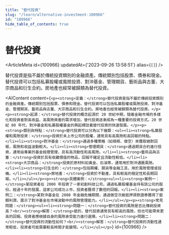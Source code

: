 ```yaml
---
title: "替代投資"
slug: "/learn/alternative-investment-100966"
id: "100966"
hide_table_of_contents: true
---
```



# 替代投資

<ArticleMeta id={100966} updatedAt={'2023-09-26 13:58:51'} alias={`[]`} />
<div className='border-solid border-b border-t-0 my-4 border-[var(--ifm-color-gray-300)]' />

替代投資是指不屬於傳統投資類別的金融資產。傳統類別包括股票、債券和現金。替代投資可以包括私募股權或風險投資、對沖基金、管理期貨、藝術品與古董、大宗商品和衍生合約。房地產也經常被歸類為替代投資。

<AIContent content={`<p><strong>定義：</strong>替代投資是指不屬於傳統投資類別的金融資產。傳統類別包括股票、債券和現金。替代投資可以包括私募股權或風險投資、對沖基金、管理期貨、藝術品與古董、大宗商品和衍生合約。房地產也經常被歸類為替代投資。</p><p><strong>起源：</strong>替代投資的概念起源於 20 世紀中期，隨着金融市場的多樣化和投資者對高收益、高風險資產的需求增加，替代投資逐漸成為一種重要的投資方式。20 世紀 80 年代，對沖基金和私募股權基金的興起標誌着替代投資的快速發展。</p><p><strong>類別與特點：</strong>替代投資可以分為以下幾類：<ul><li><strong>私募股權和風險投資：</strong>投資於未上市公司的股權，通常具有高風險和高回報的特點。</li><li><strong>對沖基金：</strong>通過多種策略（如槓桿、做空）來獲取絕對回報，風險和收益波動較大。</li><li><strong>管理期貨：</strong>通過期貨合約進行投資，通常由專業的基金經理管理，具有高流動性和高風險。</li><li><strong>藝術品與古董：</strong>投資於具有收藏價值的物品，回報不確定且流動性較低。</li><li><strong>大宗商品：</strong>投資於原材料如黃金、石油等，通常用於對沖通脹風險。</li><li><strong>衍生合約：</strong>包括期權、期貨等金融工具，用於風險管理或投機。</li><li><strong>房地產：</strong>投資於不動產，具有較高的穩定性和長期回報。</li></ul></p><p><strong>具體案例：</strong><ul><li><strong>案例一：</strong>某投資者在 2000 年投資了一家初創科技公司，通過私募股權基金持有該公司的股份。經過十年的發展，這家公司成功上市，投資者獲得了數倍的回報。</li><li><strong>案例二：</strong>某對沖基金在 2008 年金融危機期間，通過做空次級抵押貸款證券獲得了鉅額利潤，展示了對沖基金在市場波動中的風險管理能力。</li></ul></p><p><strong>常見問題：</strong><ul><li><strong>問題一：</strong>替代投資的風險是否比傳統投資高？<br/><strong>解答：</strong>是的，替代投資通常具有較高的風險，但也可能帶來更高的回報。投資者應根據自身的風險承受能力進行選擇。</li><li><strong>問題二：</strong>替代投資的流動性如何？<br/><strong>解答：</strong>替代投資的流動性通常較低，投資者可能需要較長時間才能變現。</li></ul></p>`} id={100966} />
